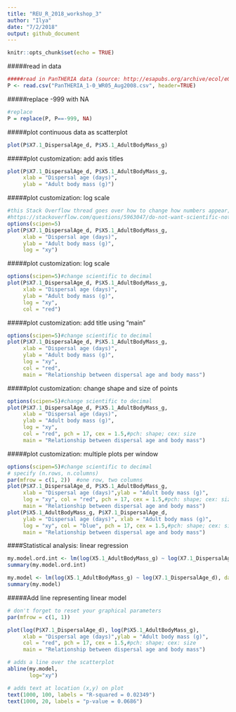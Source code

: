 ```yaml
---
title: "REU_R_2018_workshop_3"
author: "Ilya"
date: "7/2/2018"
output: github_document
---
```


```r
knitr::opts_chunk$set(echo = TRUE)
```

#####read in data
```r
#####read in PanTHERIA data (source: http://esapubs.org/archive/ecol/e090/184/#data) 
P <- read.csv("PanTHERIA_1-0_WR05_Aug2008.csv", header=TRUE)
```

#####replace -999 with NA
```r
#replace
P = replace(P, P==-999, NA)
```

#####plot continuous data as scatterplot
```r
plot(P$X7.1_DispersalAge_d, P$X5.1_AdultBodyMass_g)
```

#####plot customization: add axis titles
```r
plot(P$X7.1_DispersalAge_d, P$X5.1_AdultBodyMass_g, 
     xlab = "Dispersal age (days)",
     ylab = "Adult body mass (g)")
```

#####plot customization: log scale
```r
#this Stack Overflow thread goes over how to change how numbers appear; one option is to change options(scipen=X)
#https://stackoverflow.com/questions/5963047/do-not-want-scientific-notation-on-plot-axis
options(scipen=5)
plot(P$X7.1_DispersalAge_d, P$X5.1_AdultBodyMass_g, 
     xlab = "Dispersal age (days)",
     ylab = "Adult body mass (g)",
     log = "xy")
```


#####plot customization: log scale
```r
options(scipen=5)#change scientific to decimal
plot(P$X7.1_DispersalAge_d, P$X5.1_AdultBodyMass_g, 
     xlab = "Dispersal age (days)",
     ylab = "Adult body mass (g)",
     log = "xy",
     col = "red")
```

#####plot customization: add title using "main"
```r
options(scipen=5)#change scientific to decimal
plot(P$X7.1_DispersalAge_d, P$X5.1_AdultBodyMass_g, 
     xlab = "Dispersal age (days)",
     ylab = "Adult body mass (g)",
     log = "xy",
     col = "red",
     main = "Relationship between dispersal age and body mass")
```

#####plot customization: change shape and size of points
```r
options(scipen=5)#change scientific to decimal
plot(P$X7.1_DispersalAge_d, P$X5.1_AdultBodyMass_g, 
     xlab = "Dispersal age (days)",
     ylab = "Adult body mass (g)",
     log = "xy",
     col = "red", pch = 17, cex = 1.5,#pch: shape; cex: size
     main = "Relationship between dispersal age and body mass")
```

#####plot customization: multiple plots per window
```r
options(scipen=5)#change scientific to decimal
# specify (n.rows, n.columns)
par(mfrow = c(1, 2))  #one row, two columns
plot(P$X7.1_DispersalAge_d, P$X5.1_AdultBodyMass_g, 
     xlab = "Dispersal age (days)",ylab = "Adult body mass (g)",
     log = "xy", col = "red", pch = 17, cex = 1.5,#pch: shape; cex: size
     main = "Relationship between dispersal age and body mass")
plot(P$X5.1_AdultBodyMass_g, P$X7.1_DispersalAge_d, 
     ylab = "Dispersal age (days)", xlab = "Adult body mass (g)",
     log = "xy", col = "blue", pch = 17, cex = 1.5,#pch: shape; cex: size
     main = "Relationship between dispersal age and body mass")

```

####Statistical analysis: linear regression
```r
my.model.ord.int <- lm(log(X5.1_AdultBodyMass_g) ~ log(X7.1_DispersalAge_d)*MSW05_Order, data = P)
summary(my.model.ord.int)

my.model <- lm(log(X5.1_AdultBodyMass_g) ~ log(X7.1_DispersalAge_d), data = P)
summary(my.model)

```

#####Add line representing linear model
```r
# don't forget to reset your graphical parameters
par(mfrow = c(1, 1))

plot(log(P$X7.1_DispersalAge_d), log(P$X5.1_AdultBodyMass_g), 
     xlab = "Dispersal age (days)",ylab = "Adult body mass (g)",
     col = "red", pch = 17, cex = 1.5,#pch: shape; cex: size
     main = "Relationship between dispersal age and body mass")

# adds a line over the scatterplot
abline(my.model,
       log="xy")

# adds text at location (x,y) on plot
text(1000, 100, labels = "R-squared = 0.02349")
text(1000, 20, labels = "p-value = 0.0686")
```

